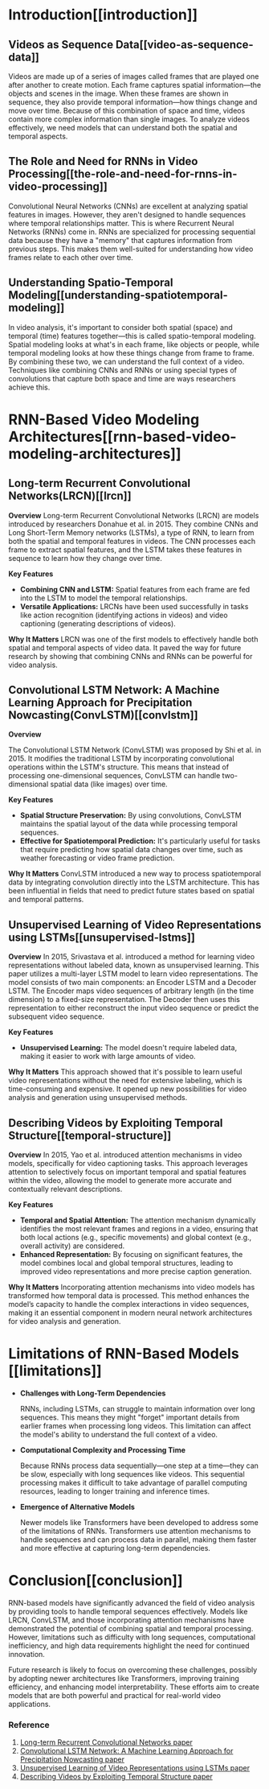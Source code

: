 # Introduction[[introduction]]

## Videos as Sequence Data[[video-as-sequence-data]]

Videos are made up of a series of images called frames that are played one after another to create motion. Each frame captures spatial information—the objects and scenes in the image. When these frames are shown in sequence, they also provide temporal information—how things change and move over time. 
Because of this combination of space and time, videos contain more complex information than single images. To analyze videos effectively, we need models that can understand both the spatial and temporal aspects.

## The Role and Need for RNNs in Video Processing[[the-role-and-need-for-rnns-in-video-processing]]

Convolutional Neural Networks (CNNs) are excellent at analyzing spatial features in images. 
However, they aren't designed to handle sequences where temporal relationships matter. This is where Recurrent Neural Networks (RNNs) come in. 
RNNs are specialized for processing sequential data because they have a "memory" that captures information from previous steps. This makes them well-suited for understanding how video frames relate to each other over time.

## Understanding Spatio-Temporal Modeling[[understanding-spatiotemporal-modeling]]

In video analysis, it's important to consider both spatial (space) and temporal (time) features together—this is called spatio-temporal modeling. Spatial modeling looks at what's in each frame, like objects or people, while temporal modeling looks at how these things change from frame to frame. 
By combining these two, we can understand the full context of a video. Techniques like combining CNNs and RNNs or using special types of convolutions that capture both space and time are ways researchers achieve this.

# RNN-Based Video Modeling Architectures[[rnn-based-video-modeling-architectures]]

## Long-term Recurrent Convolutional Networks(LRCN)[[lrcn]]

<!--A image of the model architecture will be here-->

**Overview**
Long-term Recurrent Convolutional Networks (LRCN) are models introduced by researchers Donahue et al. in 2015. 
They combine CNNs and Long Short-Term Memory networks (LSTMs), a type of RNN, to learn from both the spatial and temporal features in videos. 
The CNN processes each frame to extract spatial features, and the LSTM takes these features in sequence to learn how they change over time.

**Key Features**
- **Combining CNN and LSTM:** Spatial features from each frame are fed into the LSTM to model the temporal relationships.
- **Versatile Applications:** LRCNs have been used successfully in tasks like action recognition (identifying actions in videos) and video captioning (generating descriptions of videos).

**Why It Matters**
LRCN was one of the first models to effectively handle both spatial and temporal aspects of video data. It paved the way for future research by showing that combining CNNs and RNNs can be powerful for video analysis.

## Convolutional LSTM Network: A Machine Learning Approach for Precipitation Nowcasting(ConvLSTM)[[convlstm]]

<!--A image of the model architecture will be here-->

**Overview**

The Convolutional LSTM Network (ConvLSTM) was proposed by Shi et al. in 2015. It modifies the traditional LSTM by incorporating convolutional operations within the LSTM's structure. This means that instead of processing one-dimensional sequences, ConvLSTM can handle two-dimensional spatial data (like images) over time.

**Key Features**
- **Spatial Structure Preservation:** By using convolutions, ConvLSTM maintains the spatial layout of the data while processing temporal sequences.
- **Effective for Spatiotemporal Prediction:** It's particularly useful for tasks that require predicting how spatial data changes over time, such as weather forecasting or video frame prediction.

**Why It Matters**
ConvLSTM introduced a new way to process spatiotemporal data by integrating convolution directly into the LSTM architecture. This has been influential in fields that need to predict future states based on spatial and temporal patterns.

## Unsupervised Learning of Video Representations using LSTMs[[unsupervised-lstms]]

**Overview**
In 2015, Srivastava et al. introduced a method for learning video representations without labeled data, known as unsupervised learning. This paper utilizes a multi-layer LSTM model to learn video representations. The model consists of two main components: an Encoder LSTM and a Decoder LSTM. The Encoder maps video sequences of arbitrary length (in the time dimension) to a fixed-size representation. The Decoder then uses this representation to either reconstruct the input video sequence or predict the subsequent video sequence.

**Key Features**
- **Unsupervised Learning:** The model doesn't require labeled data, making it easier to work with large amounts of video.

**Why It Matters**
This approach showed that it's possible to learn useful video representations without the need for extensive labeling, which is time-consuming and expensive. It opened up new possibilities for video analysis and generation using unsupervised methods.

## Describing Videos by Exploiting Temporal Structure[[temporal-structure]]

<!--A image of the model architecture will be here-->

**Overview**
In 2015, Yao et al. introduced attention mechanisms in video models, specifically for video captioning tasks. This approach leverages attention to selectively focus on important temporal and spatial features within the video, allowing the model to generate more accurate and contextually relevant descriptions.

**Key Features**
- **Temporal and Spatial Attention:** The attention mechanism dynamically identifies the most relevant frames and regions in a video, ensuring that both local actions (e.g., specific movements) and global context (e.g., overall activity) are considered.
- **Enhanced Representation:** By focusing on significant features, the model combines local and global temporal structures, leading to improved video representations and more precise caption generation.

**Why It Matters**
Incorporating attention mechanisms into video models has transformed how temporal data is processed. This method enhances the model’s capacity to handle the complex interactions in video sequences, making it an essential component in modern neural network architectures for video analysis and generation.


# Limitations of RNN-Based Models [[limitations]]
- **Challenges with Long-Term Dependencies**
    
    RNNs, including LSTMs, can struggle to maintain information over long sequences. This means they might "forget" important details from earlier frames when processing long videos. This limitation can affect the model's ability to understand the full context of a video.

- **Computational Complexity and Processing Time**
    
    Because RNNs process data sequentially—one step at a time—they can be slow, especially with long sequences like videos. This sequential processing makes it difficult to take advantage of parallel computing resources, leading to longer training and inference times.

- **Emergence of Alternative Models**
    
    Newer models like Transformers have been developed to address some of the limitations of RNNs. Transformers use attention mechanisms to handle sequences and can process data in parallel, making them faster and more effective at capturing long-term dependencies.

# Conclusion[[conclusion]]

RNN-based models have significantly advanced the field of video analysis by providing tools to handle temporal sequences effectively. Models like LRCN, ConvLSTM, and those incorporating attention mechanisms have demonstrated the potential of combining spatial and temporal processing. However, limitations such as difficulty with long sequences, computational inefficiency, and high data requirements highlight the need for continued innovation.

Future research is likely to focus on overcoming these challenges, possibly by adopting newer architectures like Transformers, improving training efficiency, and enhancing model interpretability. These efforts aim to create models that are both powerful and practical for real-world video applications.

### Reference
1. [Long-term Recurrent Convolutional Networks paper](https://arxiv.org/pdf/1411.4389)
2. [Convolutional LSTM Network: A Machine Learning Approach for Precipitation Nowcasting paper](https://proceedings.neurips.cc/paper_files/paper/2015/file/07563a3fe3bbe7e3ba84431ad9d055af-Paper.pdf)
3. [Unsupervised Learning of Video Representations using LSTMs paper](https://arxiv.org/pdf/1502.04681)
4. [Describing Videos by Exploiting Temporal Structure paper](https://arxiv.org/pdf/1502.08029)